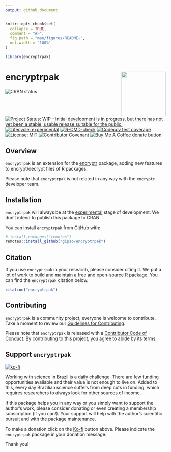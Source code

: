 ```yaml
---
output: github_document
---
```


<!-- README.md is generated from README.Rmd. Please edit that file -->

```r
knitr::opts_chunk$set(
  collapse = TRUE,
  comment = "#>",
  fig.path = "man/figures/README-",
  out.width = "100%"
)

library(encryptrpak)
```

# encryptrpak <a href='https://gipso.github.io/encryptrpak/'><img src='man/figures/logo.png' align="right" height="139" /></a>

<!-- badges: start -->
![CRAN status](https://www.r-pkg.org/badges/version/encryptrpak)
[![Project Status: WIP – Initial development is in progress, but there has not yet been a stable, usable release suitable for the public.](https://www.repostatus.org/badges/latest/wip.svg)](https://www.repostatus.org/#wip)
[![Lifecycle: experimental](https://img.shields.io/badge/lifecycle-experimental-orange.svg)](https://lifecycle.r-lib.org/articles/stages.html#experimental)
[![R-CMD-check](https://github.com/gipso/encryptrpak/workflows/R-CMD-check/badge.svg)](https://github.com/gipso/encryptrpak/actions)
[![Codecov test coverage](https://codecov.io/gh/gipso/encryptrpak/branch/main/graph/badge.svg)](https://app.codecov.io/gh/gipso/encryptrpak?branch=main)
[![License: MIT](https://img.shields.io/badge/license-MIT-green)](https://choosealicense.com/licenses/mit/)
[![Contributor Covenant](https://img.shields.io/badge/Contributor%20Covenant-v2.0%20adopted-ff69b4.svg)](https://gipso.github.io/encryptrpak/CODE_OF_CONDUCT.html)
[![Buy Me A Coffee donate button](https://img.shields.io/badge/buy%20me%20a%20coffee-donate-yellow.svg)](https://ko-fi.com/danielvartan)
<!-- badges: end -->

## Overview

`encryptrpak` is an extension for the [encryptr](https://github.com/SurgicalInformatics/encryptr) package, adding new features to encrypt/decrypt files of R packages.

Please note that `encryptrpak` is not related in any way with the `encryptr` developer team.

## Installation

`encryptrpak` will always be at the [experimental](https://lifecycle.r-lib.org/articles/stages.html#experimental) stage of development. We don't intend to publish this package to CRAN.

You can install `encryptrpak` from GitHub with:

``` r
# install.packages("remotes")
remotes::install_github("gipso/encryptrpak")
```

## Citation

If you use `encryptrpak` in your research, please consider citing it. We put a lot of work to build and maintain a free and open-source R package. You can find the `encryptrpak` citation below.

```r
citation("encryptrpak")
```

## Contributing

`encryptrpak` is a community project, everyone is welcome to contribute. Take a moment to review our [Guidelines for Contributing](https://gipso.github.io/encryptrpak/CONTRIBUTING.html).

Please note that `encryptrpak` is released with a [Contributor Code of
Conduct](https://gipso.github.io/encryptrpak/CODE_OF_CONDUCT.html). By contributing
to this project, you agree to abide by its terms.

## Support `encryptrpak`

[![ko-fi](https://ko-fi.com/img/githubbutton_sm.svg)](https://ko-fi.com/danielvartan)

Working with science in Brazil is a daily challenge. There are few funding opportunities available and their value is not enough to live on. Added to this, every day Brazilian science suffers from deep cuts in funding, which requires researchers to always look for other sources of income.

If this package helps you in any way or you simply want to support the author's work, please consider donating or even creating a membership subscription (if you can!). Your support will help with the author's scientific pursuit and with the package maintenance.

To make a donation click on the [Ko-fi](https://ko-fi.com/danielvartan) button above. Please indicate the `encryptrpak` package in your donation message.

Thank you!
